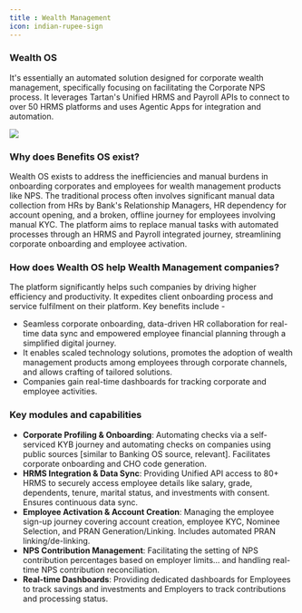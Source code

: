 ```yaml
---
title : Wealth Management
icon: indian-rupee-sign
---
```


### Wealth OS

It's essentially an automated solution designed for corporate wealth management, specifically focusing on facilitating the Corporate NPS process. It leverages Tartan's Unified HRMS and Payroll APIs to connect to over 50 HRMS platforms and uses Agentic Apps for integration and automation.

<Frame> <img src="/images/wealthos.png"/> </Frame>


### Why does Benefits OS exist?
Wealth OS exists to address the inefficiencies and manual burdens in onboarding corporates and employees for wealth management products like NPS. The traditional process often involves significant manual data collection from HRs by Bank's Relationship Managers, HR dependency for account opening, and a broken, offline journey for employees involving manual KYC. The platform aims to replace manual tasks with automated processes through an HRMS and Payroll integrated journey, streamlining corporate onboarding and employee activation.

### How does Wealth OS help Wealth Management companies?
The platform significantly helps such companies by driving higher efficiency and productivity. It expedites client onboarding process and service fulfilment on their platform. Key benefits include -  

- Seamless corporate onboarding, data-driven HR collaboration for real-time data sync and empowered employee financial planning through a simplified digital journey.
- It enables scaled technology solutions, promotes the adoption of wealth management products among employees through corporate channels, and allows crafting of tailored solutions.
- Companies gain real-time dashboards for tracking corporate and employee activities.

### Key modules and capabilities
- **Corporate Profiling & Onboarding**: Automating checks via a self-serviced KYB journey and automating checks on companies using public sources [similar to Banking OS source, relevant]. Facilitates corporate onboarding and CHO code generation.
- **HRMS Integration & Data Sync**: Providing Unified API access to 80+ HRMS to securely access employee details like salary, grade, dependents, tenure, marital status, and investments with consent. Ensures continuous data sync.
- **Employee Activation & Account Creation**: Managing the employee sign-up journey covering account creation, employee KYC, Nominee Selection, and PRAN Generation/Linking. Includes automated PRAN linking/de-linking.
- **NPS Contribution Management**: Facilitating the setting of NPS contribution percentages based on employer limits... and handling real-time NPS contribution reconciliation.
- **Real-time Dashboards**: Providing dedicated dashboards for Employees to track savings and investments and Employers to track contributions and processing status.
